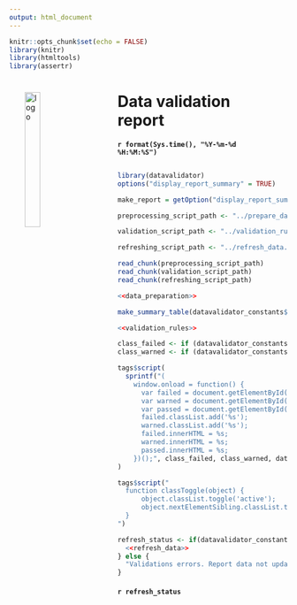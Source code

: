 ```yaml
---
output: html_document
---
```


```r
knitr::opts_chunk$set(echo = FALSE)
library(knitr)
library(htmltools)
library(assertr)
```

<div id="report_header" style="margin: 2em;">
  <img src="logo.png" alt="logo" style="float: left; width: 25%; margin-right: 4em;"/>
  <h1>Data validation report</h1>
  <h4>`r format(Sys.time(), "%Y-%m-%d %H:%M:%S")`</h4>
</div>

```r
library(datavalidator)
options("display_report_summary" = TRUE)

make_report = getOption("display_report_summary", default = FALSE)
```

```r
preprocessing_script_path <- "../prepare_data.R"

validation_script_path <- "../validation_rules.R"

refreshing_script_path <- "../refresh_data.R"
```

```r
read_chunk(preprocessing_script_path)
read_chunk(validation_script_path)
read_chunk(refreshing_script_path)
```

```r
<<data_preparation>>
```

```r
make_summary_table(datavalidator_constants$n_passed, datavalidator_constants$n_failed, datavalidator_constants$n_warned)
```

```r
<<validation_rules>>
```

```r
class_failed <- if (datavalidator_constants$n_failed > 0) "red" else "no-color"
class_warned <- if (datavalidator_constants$n_warned > 0) "blue" else "no-color"

tags$script(
  sprintf("(
    window.onload = function() {
      var failed = document.getElementById('failed_total').children[0];
      var warned = document.getElementById('warned_total').children[0];
      var passed = document.getElementById('passed_total').children[0];
      failed.classList.add('%s');
      warned.classList.add('%s');
      failed.innerHTML = %s;
      warned.innerHTML = %s;
      passed.innerHTML = %s;
    })();", class_failed, class_warned, datavalidator_constants$n_failed, datavalidator_constants$n_warned, datavalidator_constants$n_passed)
)

tags$script("
  function classToggle(object) {
      object.classList.toggle('active');
      object.nextElementSibling.classList.toggle('active');
  }
")
```

```r
refresh_status <- if(datavalidator_constants$n_failed == 0){
  <<refresh_data>>
} else {
  "Validations errors. Report data not updated."
}
```

 <h4>`r refresh_status`</h4>
